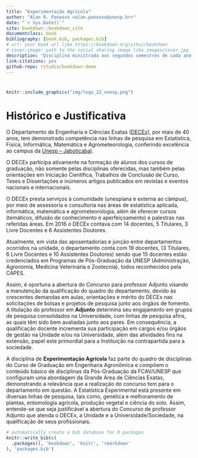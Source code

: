 ```yaml
--- 
title: "Experimentação Agrícola"
author: "Alan R. Panosso <alan.panosso@unesp.br>"
date: "`r Sys.Date()`"
site: bookdown::bookdown_site
documentclass: book
bibliography: [book.bib, packages.bib]
# url: your book url like https://bookdown.org/yihui/bookdown
# cover-image: path to the social sharing image like images/cover.jpg
description: "Disciplina ministrada aos segundos semestres de cada ano no curso de Graduação e Pós-graduação em Agronomia (Ciência do Solo e Genética e Melhoramento de Plantas) da Faculdade de Ciências Agrárias e Veterinárias (FCAV) da UNESP de Jaboticabal."
link-citations: yes
github-repo: rstudio/bookdown-demo
---
```


#  {-}
```r
knitr::include_graphics("img/logo_22_unesp.png")
```

# Histórico e Justificativa

O Departamento de Engenharia e Ciências Exatas ([DECEx](https://www.fcav.unesp.br/#!/engenharia)), por mais de $40$ anos, tem demonstrado competência nas linhas de pesquisa em Estatística, Física, Informática, Matemática e Agrometeorologia, conferindo excelência ao campus da [Unesp – Jaboticabal](https://www.fcav.unesp.br/). 

O DECEx participa ativamente na formação de alunos dos cursos de graduação, não somente pelas disciplinas oferecidas, mas também pelas orientações em Iniciação Científica, Trabalhos de Conclusão de Curso, Teses e Dissertações e inúmeros artigos publicados em revistas e eventos nacionais e internacionais.

O DECEx presta serviços à comunidade (unespiana e externa ao câmpus), por meio de assessoria e consultoria nas áreas de estatística aplicada, informática, matemática e agrometeorologia, além de oferecer cursos (temáticos, difusão de conhecimento e aperfeiçoamento) e palestras nas referidas áreas. Em $2016$ o DECEx contava com $14$ docentes, $5$ Titulares, $3$ Livre Docentes e $6$ Assistentes Doutores. 

Atualmente, em vista das aposentadorias e junção entre departamentos ocorridos na unidade, o departamento conta com $19$ docentes, ($3$ Titulares, $6$ Livre Docentes e $10$ Assistentes Doutores) sendo que $15$ docentes estão credenciados em Programas de Pós-Graduação da UNESP (Administração, Agronomia, Medicina Veterinária e Zootecnia), todos reconhecidos pela CAPES.  

Assim, é oportuna a abertura do Concurso para professor Adjunto visando a manutenção da qualificação do quadro do departamento, devido às crescentes demandas em aulas, orientações e mérito do DECEx nas solicitações de bolsas e projetos de pesquisa junto aos órgãos de fomento. A titulação do professor em **Adjunto** determina seu engajamento em grupos de pesquisa consolidados na Universidade, com linhas de pesquisa afins, as quais têm sido bem avaliadas junto aos pares. Em consequência, a qualificação docente incrementa sua participação em cargos e/ou órgãos de gestão na Unidade e/ou na Universidade, além das atividades fins na extensão, papel este primordial para a Instituição na contrapartida para a sociedade. 

A disciplina de **Experimentação Agrícola** faz parte do quadro de disciplinas do Curso de Graduação em Engenharia Agronômica e compõem o conteúdo básico de disciplinas da Pós-Graduação da FCAV/UNESP que configuram uma abordagem da Grande Área de Ciências Exatas, demonstrando a relevância que a realização do concurso tem para o departamento em questão. A Estatística Experimental está presente em diversas linhas de pesquisa, tais como, genética e melhoramento de plantas, entomologia agrícola, produção vegetal e ciência do solo. Assim, entende-se que seja justificável a abertura do Concurso de professor Adjunto que atenda o DECEx, a Unidade e a Universidade/Sociedade, na qualificação de seus profissionais.


```r
# automatically create a bib database for R packages
knitr::write_bib(c(
  .packages(), 'bookdown', 'knitr', 'rmarkdown'
), 'packages.bib')
```
